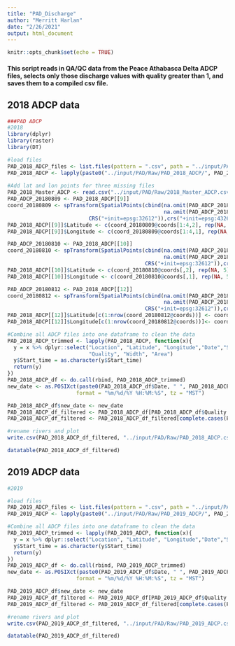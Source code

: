 ```yaml
---
title: "PAD_Discharge"
author: "Merritt Harlan"
date: "2/26/2021"
output: html_document
---
```


```r
knitr::opts_chunk$set(echo = TRUE)
```
#### This script reads in QA/QC data from the Peace Athabasca Delta ADCP files, selects only those discharge values with quality greater than 1, and saves them to a compiled csv file. 

## 2018 ADCP data

```r
###PAD ADCP
#2018
library(dplyr)
library(raster)
library(DT)

#load files
PAD_2018_ADCP_files <- list.files(pattern = ".csv", path = "../input/PAD/Raw/PAD_2018_ADCP/")
PAD_2018_ADCP <- lapply(paste0("../input/PAD/Raw/PAD_2018_ADCP/", PAD_2018_ADCP_files), read.csv)
 
#Add lat and lon points for three missing files
PAD_2018_Master_ADCP <- read.csv("../input/PAD/Raw/2018_Master_ADCP.csv")
PAD_ADCP_20180809 <- PAD_2018_ADCP[[9]]
coord_20180809 <- spTransform(SpatialPoints(cbind(na.omit(PAD_ADCP_20180809$Latitude), 
                                                  na.omit(PAD_ADCP_20180809$Longitude)),  
                          CRS("+init=epsg:32612")),crs("+init=epsg:4326"))
PAD_2018_ADCP[[9]]$Latitude <- c(coord_20180809@coords[1:4,2], rep(NA, 6), coord_20180809@coords[5:80,2])
PAD_2018_ADCP[[9]]$Longitude <- c(coord_20180809@coords[1:4,1], rep(NA, 6), coord_20180809@coords[5:80,1])

PAD_ADCP_20180810 <- PAD_2018_ADCP[[10]]
coord_20180810 <- spTransform(SpatialPoints(cbind(na.omit(PAD_ADCP_20180810$Latitude), 
                                                  na.omit(PAD_ADCP_20180810$Longitude)),  
                                            CRS("+init=epsg:32612")),crs("+init=epsg:4326"))
PAD_2018_ADCP[[10]]$Latitude <- c(coord_20180810@coords[,2], rep(NA, 5))
PAD_2018_ADCP[[10]]$Longitude <- c(coord_20180810@coords[,1], rep(NA, 5))

PAD_ADCP_20180812 <- PAD_2018_ADCP[[12]]
coord_20180812 <- spTransform(SpatialPoints(cbind(na.omit(PAD_ADCP_20180812$Latitude), 
                                                  na.omit(PAD_ADCP_20180812$Longitude)),  
                                            CRS("+init=epsg:32612")),crs("+init=epsg:4326"))
PAD_2018_ADCP[[12]]$Latitude[c(1:nrow(coord_20180812@coords))] <- coord_20180812@coords[,2]
PAD_2018_ADCP[[12]]$Longitude[c(1:nrow(coord_20180812@coords))]<- coord_20180812@coords[,1]

#Combine all ADCP files into one dataframe to clean the data
PAD_2018_ADCP_trimmed <- lapply(PAD_2018_ADCP, function(x){
  y = x %>% dplyr::select("Location", "Latitude", "Longitude","Date","Start_time", "Q", 
                          "Quality", "Width", "Area")
  y$Start_time = as.character(y$Start_time)
  return(y)
})
PAD_2018_ADCP_df <- do.call(rbind, PAD_2018_ADCP_trimmed)
new_date <- as.POSIXct(paste0(PAD_2018_ADCP_df$Date, " ", PAD_2018_ADCP_df$Start_time),
                      format = "%m/%d/%Y %H:%M:%S", tz = "MST")

PAD_2018_ADCP_df$new_date <- new_date
PAD_2018_ADCP_df_filtered <- PAD_2018_ADCP_df[PAD_2018_ADCP_df$Quality > 1,c(1:3,6:10)]
PAD_2018_ADCP_df_filtered <- PAD_2018_ADCP_df_filtered[complete.cases(PAD_2018_ADCP_df_filtered),]

#rename rivers and plot
write.csv(PAD_2018_ADCP_df_filtered, "../input/PAD/Raw/PAD_2018_ADCP.csv")

datatable(PAD_2018_ADCP_df_filtered)

```

## 2019 ADCP data

```r
#2019

#load files
PAD_2019_ADCP_files <- list.files(pattern = ".csv", path = "../input/PAD/Raw/PAD_2019_ADCP/")
PAD_2019_ADCP <- lapply(paste0("../input/PAD/Raw/PAD_2019_ADCP/", PAD_2019_ADCP_files), read.csv)

#Combine all ADCP files into one dataframe to clean the data
PAD_2019_ADCP_trimmed <- lapply(PAD_2019_ADCP, function(x){
  y = x %>% dplyr::select("Location", "Latitude", "Longitude","Date","Start_time", "Q", "Quality", "Width", "Area")
  y$Start_time = as.character(y$Start_time)
  return(y)
})
PAD_2019_ADCP_df <- do.call(rbind, PAD_2019_ADCP_trimmed)
new_date <- as.POSIXct(paste0(PAD_2019_ADCP_df$Date, " ", PAD_2019_ADCP_df$Start_time),
                      format = "%m/%d/%Y %H:%M:%S", tz = "MST")

PAD_2019_ADCP_df$new_date <- new_date
PAD_2019_ADCP_df_filtered <- PAD_2019_ADCP_df[PAD_2019_ADCP_df$Quality > 1,c(1:3,6:10)]
PAD_2019_ADCP_df_filtered <- PAD_2019_ADCP_df_filtered[complete.cases(PAD_2019_ADCP_df_filtered),]

#rename rivers and plot
write.csv(PAD_2019_ADCP_df_filtered, "../input/PAD/Raw/PAD_2019_ADCP.csv")

datatable(PAD_2019_ADCP_df_filtered)

```

